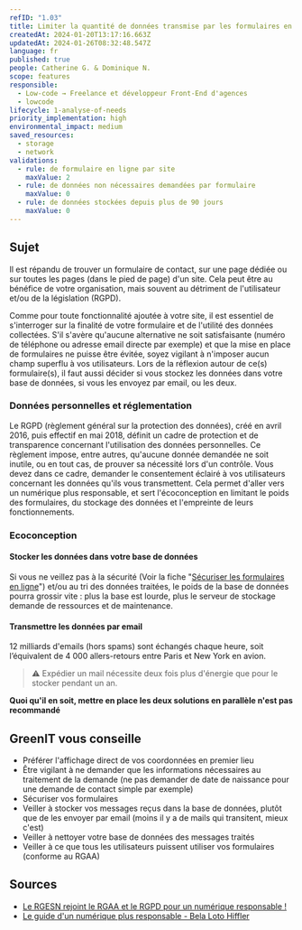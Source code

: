 ```yaml
---
refID: "1.03"
title: Limiter la quantité de données transmise par les formulaires en ligne
createdAt: 2024-01-20T13:17:16.663Z
updatedAt: 2024-01-26T08:32:48.547Z
language: fr
published: true
people: Catherine G. & Dominique N.
scope: features
responsible:
  - Low-code → Freelance et développeur Front-End d'agences
  - lowcode
lifecycle: 1-analyse-of-needs
priority_implementation: high
environmental_impact: medium
saved_resources:
  - storage
  - network
validations:
  - rule: de formulaire en ligne par site
    maxValue: 2
  - rule: de données non nécessaires demandées par formulaire
    maxValue: 0
  - rule: de données stockées depuis plus de 90 jours
    maxValue: 0
---
```


## Sujet

Il est répandu de trouver un formulaire de contact, sur une page dédiée ou sur toutes les pages (dans le pied de page) d'un site. Cela peut être au bénéfice de votre organisation, mais souvent au détriment de l'utilisateur et/ou de la législation (RGPD).

Comme pour toute fonctionnalité ajoutée à votre site, il est essentiel de s'interroger sur la finalité de votre formulaire et de l'utilité des données collectées. S'il s'avère qu'aucune alternative ne soit satisfaisante (numéro de téléphone ou adresse email directe par exemple) et que la mise en place de formulaires ne puisse être évitée, soyez vigilant à n'imposer aucun champ superflu à vos utilisateurs.
Lors de la réflexion autour de ce(s) formulaire(s), il faut aussi décider si vous stockez les données dans votre base de données, si vous les envoyez par email, ou les deux.

### Données personnelles et réglementation

Le RGPD (règlement général sur la protection des données), créé en avril 2016, puis effectif en mai 2018, définit un cadre de protection et de transparence concernant l'utilisation des données personnelles.
Ce règlement impose, entre autres, qu'aucune donnée demandée ne soit inutile, ou en tout cas, de prouver sa nécessité lors d'un contrôle. Vous devez dans ce cadre, demander le consentement éclairé à vos utilisateurs concernant les données qu'ils vous transmettent.
Cela permet d'aller vers un numérique plus responsable, et sert l'écoconception en limitant le poids des formulaires, du stockage des données et l'empreinte de leurs fonctionnements.

### Ecoconception

#### Stocker les données dans votre base de données

Si vous ne veillez pas à la sécurité (Voir la fiche "[Sécuriser les formulaires en ligne](./WP_1.04-securiser-les-formulaires-en-ligne.md)") et/ou au tri des données traitées, le poids de la base de données pourra grossir vite : plus la base est lourde, plus le serveur de stockage demande de ressources et de maintenance.

#### Transmettre les données par email

12 milliards d'emails (hors spams) sont échangés chaque heure, soit l’équivalent de 4 000 allers-retours entre Paris et New York en avion.

> ⚠️ Expédier un mail nécessite deux fois plus d'énergie que pour le stocker pendant un an.

**Quoi qu'il en soit, mettre en place les deux solutions en parallèle n'est pas recommandé**

## GreenIT vous conseille

- Préférer l'affichage direct de vos coordonnées en premier lieu
- Être vigilant à ne demander que les informations nécessaires au traitement de la demande (ne pas demander de date de naissance pour une demande de contact simple par exemple)
- Sécuriser vos formulaires
- Veiller à stocker vos messages reçus dans la base de données, plutôt que de les envoyer par email (moins il y a de mails qui transitent, mieux c'est)
- Veiller à nettoyer votre base de données des messages traités
- Veiller à ce que tous les utilisateurs puissent utiliser vos formulaires (conforme au RGAA)

## Sources

- [Le RGESN rejoint le RGAA et le RGPD pour un numérique responsable !](https://www.24joursdeweb.fr/2021/le-rgesn-rejoint-le-rgaa-et-le-rgpd-pour-un-numerique-responsable/)
- [Le guide d'un numérique plus responsable - Bela Loto Hiffler](https://librairie.ademe.fr/consommer-autrement/4197-le-guide-d-un-numerique-plus-responsable-9791029714191.html)
